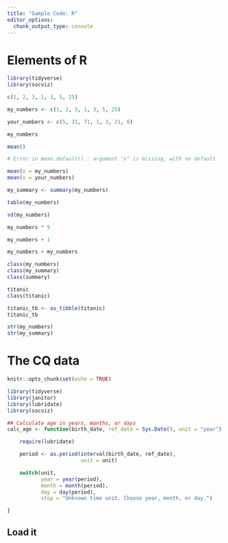 ```yaml
---
title: "Sample Code: R"
editor_options: 
  chunk_output_type: console
---
```



# Elements of R

```r

library(tidyverse)
library(socviz)

```


```r
c(1, 2, 3, 1, 3, 5, 25)
```


```r
my_numbers <- c(1, 2, 3, 1, 3, 5, 25)

your_numbers <- c(5, 31, 71, 1, 3, 21, 6)
```


```r
my_numbers
```


```r
mean()

# Error in mean.default() : argument "x" is missing, with no default
```

```r
mean(x = my_numbers)
mean(x = your_numbers)
```


```r
my_summary <- summary(my_numbers)
```


```r

table(my_numbers)

sd(my_numbers)

my_numbers * 5

my_numbers + 1

my_numbers + my_numbers

```


```r
class(my_numbers)
class(my_summary)
class(summary)
```


```r
titanic
class(titanic)
```


```r
titanic_tb <- as_tibble(titanic)
titanic_tb
```


```r

str(my_numbers)
str(my_summary)

```

# The CQ data

```r
knitr::opts_chunk$set(echo = TRUE)

library(tidyverse)
library(janitor)
library(lubridate)
library(socviz)

```

```r

## Calculate age in years, months, or days
calc_age <- function(birth_date, ref_date = Sys.Date(), unit = "year") {

    require(lubridate)

    period <- as.period(interval(birth_date, ref_date),
                        unit = unit)

    switch(unit,
           year = year(period),
           month = month(period),
           day = day(period),
           stop = "Unknown time unit. Choose year, month, or day.")

}

```

## Load it



